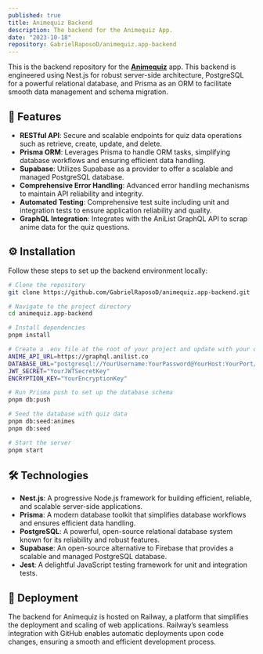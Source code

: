 ```yaml
---
published: true
title: Animequiz Backend
description: The backend for the Animequiz App.
date: "2023-10-18"
repository: GabrielRaposoD/animequiz.app-backend
---
```


This is the backend repository for the **[Animequiz](/projects/animequiz)** app. This backend is engineered using Nest.js for robust server-side architecture, PostgreSQL for a powerful relational database, and Prisma as an ORM to facilitate smooth data management and schema migration.

## 🚀 Features

- **RESTful API**: Secure and scalable endpoints for quiz data operations such as retrieve, create, update, and delete.
- **Prisma ORM**: Leverages Prisma to handle ORM tasks, simplifying database workflows and ensuring efficient data handling.
- **Supabase**: Utilizes Supabase as a provider to offer a scalable and managed PostgreSQL database.
- **Comprehensive Error Handling**: Advanced error handling mechanisms to maintain API reliability and integrity.
- **Automated Testing**: Comprehensive test suite including unit and integration tests to ensure application reliability and quality.
- **GraphQL Integration**: Integrates with the AniList GraphQL API to scrap anime data for the quiz questions.

## ⚙️ Installation

Follow these steps to set up the backend environment locally:

```bash
# Clone the repository
git clone https://github.com/GabrielRaposoD/animequiz.app-backend.git

# Navigate to the project directory
cd animequiz.app-backend

# Install dependencies
pnpm install

# Create a .env file at the root of your project and update with your database and JWT settings:
ANIME_API_URL=https://graphql.anilist.co
DATABASE_URL="postgresql://YourUsername:YourPassword@YourHost:YourPort/YourDatabaseName?schema=public"
JWT_SECRET="YourJWTSecretKey"
ENCRYPTION_KEY="YourEncryptionKey"

# Run Prisma push to set up the database schema
pnpm db:push

# Seed the database with quiz data
pnpm db:seed:animes
pnpm db:seed

# Start the server
pnpm start
```

## 🛠️ Technologies

- **Nest.js**: A progressive Node.js framework for building efficient, reliable, and scalable server-side applications.
- **Prisma**: A modern database toolkit that simplifies database workflows and ensures efficient data handling.
- **PostgreSQL**: A powerful, open-source relational database system known for its reliability and robust features.
- **Supabase**: An open-source alternative to Firebase that provides a scalable and managed PostgreSQL database.
- **Jest**: A delightful JavaScript testing framework for unit and integration tests.

## 🚀 Deployment

The backend for Animequiz is hosted on Railway, a platform that simplifies the deployment and scaling of web applications. Railway’s seamless integration with GitHub enables automatic deployments upon code changes, ensuring a smooth and efficient development process.




